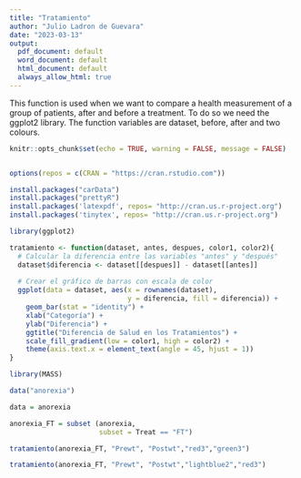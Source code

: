 ---
title: "Tratamiento"
author: "Julio Ladron de Guevara"
date: "2023-03-13"
output:
  pdf_document: default
  word_document: default
  html_document: default
  always_allow_html: true
---
  
This function is used when we want to compare a health measurement of a group of patients, after and before a treatment. To do so we need the ggplot2 library. The function variables are dataset, before, after and two colours.
  
  
```{r setup, echo = FALSE}

knitr::opts_chunk$set(echo = TRUE, warning = FALSE, message = FALSE)

```

```{r}


```

```{r}

options(repos = c(CRAN = "https://cran.rstudio.com"))

install.packages("carData")
install.packages("prettyR")
install.packages('latexpdf', repos= "http://cran.us.r-project.org")
install.packages('tinytex', repos= "http://cran.us.r-project.org")

```

```{r}

library(ggplot2)

tratamiento <- function(dataset, antes, despues, color1, color2){
  # Calcular la diferencia entre las variables "antes" y "después"
  dataset$diferencia <- dataset[[despues]] - dataset[[antes]]
  
  # Crear el gráfico de barras con escala de color
  ggplot(data = dataset, aes(x = rownames(dataset),
                             y = diferencia, fill = diferencia)) +
    geom_bar(stat = "identity") +
    xlab("Categoría") +
    ylab("Diferencia") +
    ggtitle("Diferencia de Salud en los Tratamientos") +
    scale_fill_gradient(low = color1, high = color2) +
    theme(axis.text.x = element_text(angle = 45, hjust = 1))
}

```



```{r}
library(MASS)

data("anorexia")

data = anorexia

anorexia_FT = subset (anorexia,
                      subset = Treat == "FT")

tratamiento(anorexia_FT, "Prewt", "Postwt","red3","green3")

tratamiento(anorexia_FT, "Prewt", "Postwt","lightblue2","red3")
```





